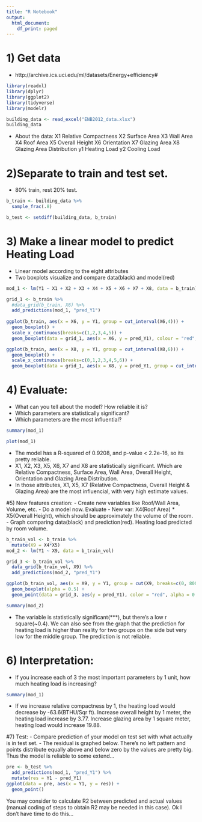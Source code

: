 ```yaml
---
title: "R Notebook"
output:
  html_document:
    df_print: paged
---
```


# 1) Get data
- http://archive.ics.uci.edu/ml/datasets/Energy+efficiency#

```r
library(readxl)
library(dplyr)
library(ggplot2)
library(tidyverse)
library(modelr)
```
```r
building_data <- read_excel("ENB2012_data.xlsx")
building_data
```
- About the data:
X1	Relative Compactness 
X2	Surface Area 
X3	Wall Area 
X4	Roof Area 
X5	Overall Height 
X6	Orientation 
X7	Glazing Area 
X8	Glazing Area Distribution 
y1	Heating Load 
y2	Cooling Load


# 2)Separate to train and test set.
- 80% train, rest 20% test.
```r
b_train <- building_data %>%
  sample_frac(.8)

b_test <- setdiff(building_data, b_train)
```

# 3) Make a linear model to predict Heating Load
- Linear model according to the eight attributes
- Two boxplots visualize and compare data(black) and model(red)
```r
mod_1 <- lm(Y1 ~ X1 + X2 + X3 + X4 + X5 + X6 + X7 + X8, data = b_train)

grid_1 <- b_train %>% 
  #data_grid(b_train, X6) %>% 
  add_predictions(mod_1, "pred_Y1")
  
ggplot(b_train, aes(x = X6, y = Y1, group = cut_interval(X6,4))) +
  geom_boxplot() +
  scale_x_continuous(breaks=c(1,2,3,4,5)) +
  geom_boxplot(data = grid_1, aes(x = X6, y = pred_Y1), colour = "red", alpha = 0.5)

ggplot(b_train, aes(x = X8, y = Y1, group = cut_interval(X8,6))) +
  geom_boxplot() +
  scale_x_continuous(breaks=c(0,1,2,3,4,5,6)) +
  geom_boxplot(data = grid_1, aes(x = X8, y = pred_Y1, group = cut_interval(X8,6)), colour = "red", alpha = 0.5)
```

# 4) Evaluate:
- What can you tell about the model? How reliable it is?
- Which parameters are statistically significant?
- Which parameters are the most influential?
```r
summary(mod_1)
```
```r
plot(mod_1)
```
- The model has a R-squared of 0.9208, and p-value < 2.2e-16, so its pretty reliable.
- X1, X2, X3, X5, X6, X7 and X8 are statistically significant. Which are Relative Compactness, Surface Area, Wall Area, Overall Height, Orientation and Glazing Area Distribution.
- In those attributes, X1, X5, X7 (Relative Compactness, Overall Height & Glazing Area) are the most influencial, with very high estimate values.

#5) New features creation:
- Create new variables like Roof/Wall Area, Volume, etc.
- Do a model now. Evaluate
- New var: X4(Roof Area) * X5(Overall Height), which should be approximately the volume of the room.
- Graph comparing data(black) and prediction(red). Heating load predicted by room volume.
```r
b_train_vol <- b_train %>%
  mutate(X9 = X4*X5)
mod_2 <- lm(Y1 ~ X9, data = b_train_vol)

grid_3 <- b_train_vol %>% 
  data_grid(b_train_vol, X9) %>% 
  add_predictions(mod_2, "pred_Y1")

ggplot(b_train_vol, aes(x = X9, y = Y1, group = cut(X9, breaks=c(0, 800, 900)))) +
  geom_boxplot(alpha = 0.5) +
  geom_point(data = grid_3, aes(y = pred_Y1), color = "red", alpha = 0.5, size = 5)
```
```r
summary(mod_2)
```
- The variable is statistically significant(***), but there's a low r square(~0.4). We can also see from the graph that the prediction for heating load is higher than reality for two groups on the side but very low for the middle group. The prediction is not reliable.

# 6) Interpretation:
- If you increase each of 3 the most important parameters by 1 unit, how much heating load is increasing?
```r
summary(mod_1)
```
- If we increase relative compactness by 1, the heating load would decrease by -63.6(BTHU/Sqr ft). Increase overall height by 1 meter, the heating load increase by 3.77. Increase glazing area by 1 square meter, heating load would increase 19.88.

#7) Test:
- Compare prediction of your model on test set with what actually is in test set.
- The residual is graphed below. There's no left pattern and points distribute equally above and below zero by the values are pretty big. Thus the model is reliable to some extend...
```r
pre <- b_test %>% 
  add_predictions(mod_1, "pred_Y1") %>%
  mutate(res = Y1 - pred_Y1)
ggplot(data = pre, aes(x = Y1, y = res)) +
  geom_point()
```
You may consider to calculate R2 between predicted and actual values (manual coding of steps to obtain R2 may be needed in this case).
Ok I don't have time to do this...
